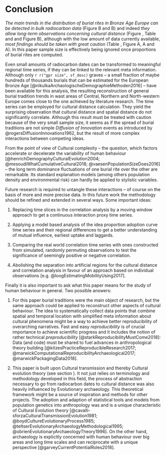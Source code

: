 # Conclusion {#conclusion}

*The main trends in the distribution of burial rites in Bronze Age Europe can be detected in bulk radiocarbon data* (Figure \ref{development_burial_type} B and \ref{development_burial_construction} B) and indeed *they allow long-term observations concerning cultural distance* (Figure \ref{sed_region_matrix}, Table \ref{tab:dacta} and \ref{tab:dactb} and Figure \ref{correlationtimeseries} B), although with the low amount of data currently available, *most findings should be taken with great caution* (Table \ref{tab:gprcrosstab}, Figure \ref{development_burial_type} A, \ref{development_burial_construction} A and \ref{correlationtimeseries} A). In this paper sample size is effectively being ignored once proportions of burial rites are computed.

Even small amounts of radiocarbon dates can be transformed to meaningful regional time series, if they can be linked to the relevant meta information. Although only `r r("gpr size", sf_desc)` graves -- a small fraction of maybe hundreds of thousands burials that can be estimated for the European Bronze Age [@nikulkaArchaologischeDemographieMethoden2016] -- have been available for this analysis, the resulting reconstruction of general burial tradition trends in wast areas of Central, Northern and North-western Europe comes close to the one achieved by literature research. The time series can be employed for cultural distance calculation. They yield the surprising observation that cultural distance and spatial distance do not significantly correlate. Although this result must be treated with caution because of the very small sample size, it seems as if the spread of burial traditions are not simple *Diffusion of Innovation* events as introduced by @rogersDiffusionInnovations1962, but the result of more complex interactions between competing ideas. 

From the point of view of Cultural complexity -- the question, which factors accelerate or decelerate the variability of human behaviour [@henrichDemographyCulturalEvolution2004; @mesoudiWhatCumulativeCultural2018; @vaesenPopulationSizeDoes2016] -- the long term dominance fluctuations of one burial rite over the other are remarkable. Its standard explanation models (among others population density and environmental risk) can hardly be applied to stylistic variables.

Future research is required to untangle these interactions -- of course on the basis of more and more precise data. In this future work the methodology should be refined and extended in several ways. Some important ideas:

1. Replacing time slices in the correlation analysis by a moving window approach to get a continuous interaction proxy time series.

2. Applying a model based analysis of the idea proportion adoption curve time series and their regional differences to get a better understanding of mutual influence, earliest uptake and laggards.

3. Comparing the real world correlation time series with ones constructed from simulated, randomly permuting observations to test the significance of seemingly positive or negative correlation.

4. Abolishing the separation into artificial regions for the cultural distance and correlation analysis in favour of an approach based on individual observations [e.g. @loogEstimatingMobilityUsing2017].

Finally it is also important to ask what this paper means for the study of human behaviour in general. Two possible answers:

1. For this paper burial traditions were the main object of research, but the same approach could be applied to reconstruct other aspects of cultural behaviour. The idea to systematically collect data points that combine spatial and temporal location with simplified meta information about cultural phenomena might be a way to achieve better reproducibility of overarching narratives. Fast and easy *reproducibility* is of crucial importance to achieve scientific progress and it includes the notion of rather technical *preproducibility* [@starkReproducibilityMustCome2018]: Data (and code) must be shared to fuel advances in anthropological theory building [@kitzesPracticeReproducibleResearch2017; @marwickComputationalReproducibilityArchaeological2017; @marwickPackagingData2018].   

2. This paper is built upon Cultural transmission and thereby Cultural evolution theory (see section \ref{introduction}). It not just relies on terminology and methodology developed in this field, the process of abstraction necessary to go from radiocarbon dates to cultural distance was also heavily influenced by Evolutionary archaeology. This theoretical framework might be a source of inspiration and methods for other projects. The adoption and adaption of statistical tools and models from population genetics into anthropology was and is a unique characteristic of Cultural Evolution theory [@cavalli-sforzaCulturalTransmissionEvolution1981; @boydCultureEvolutionaryProcess1985; @teltserEvolutionaryArchaeologyMethodological1995; @obrienEvolutionaryArchaeologyTheory1996]. On the other hand, archaeology is explicitly concerned with human behaviour over big areas and long time scales and can reciprocate with a unique perspective [@garveyCurrentPotentialRoles2018].

